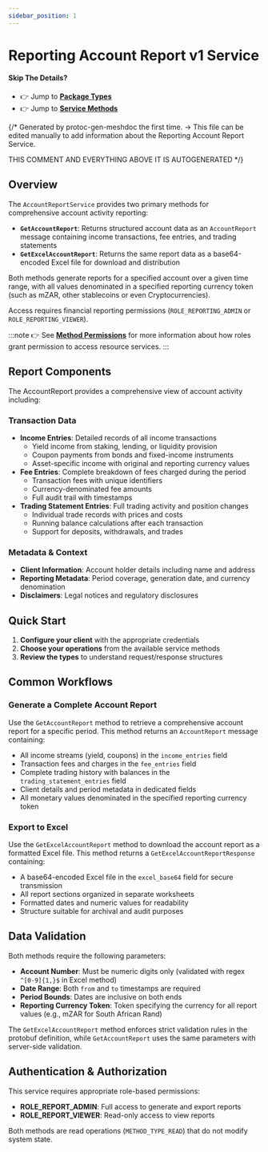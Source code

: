```yaml
---
sidebar_position: 1
---
```


# Reporting Account Report v1 Service

#### Skip The Details?
- 👉 Jump to **[Package Types](/docs/api-reference/reporting/account_report/v1/type)**
- 👉 Jump to **[Service Methods](/docs/api-reference/reporting/account_report/v1/service)**

{/*
Generated by protoc-gen-meshdoc the first time.
-> This file can be edited manually to add information about the Reporting Account Report Service.

THIS COMMENT AND EVERYTHING ABOVE IT IS AUTOGENERATED
*/}

## Overview

The `AccountReportService` provides two primary methods for comprehensive account activity reporting:

- **`GetAccountReport`**: Returns structured account data as an `AccountReport` message containing income transactions, fee entries, and trading statements
- **`GetExcelAccountReport`**: Returns the same report data as a base64-encoded Excel file for download and distribution

Both methods generate reports for a specified account over a given time range, with all values denominated in a specified reporting currency token (such as mZAR, other stablecoins or even Cryptocurrencies).

Access requires financial reporting permissions (`ROLE_REPORTING_ADMIN` or `ROLE_REPORTING_VIEWER`).

:::note
👉 See **[Method Permissions](/docs/architecture/method-permissions)** for more information about how roles grant permission to access resource services.
:::

## Report Components

The AccountReport provides a comprehensive view of account activity including:

### Transaction Data
- **Income Entries**: Detailed records of all income transactions
  - Yield income from staking, lending, or liquidity provision
  - Coupon payments from bonds and fixed-income instruments
  - Asset-specific income with original and reporting currency values
- **Fee Entries**: Complete breakdown of fees charged during the period
  - Transaction fees with unique identifiers
  - Currency-denominated fee amounts
  - Full audit trail with timestamps
- **Trading Statement Entries**: Full trading activity and position changes
  - Individual trade records with prices and costs
  - Running balance calculations after each transaction
  - Support for deposits, withdrawals, and trades

### Metadata & Context
- **Client Information**: Account holder details including name and address
- **Reporting Metadata**: Period coverage, generation date, and currency denomination
- **Disclaimers**: Legal notices and regulatory disclosures

## Quick Start

1. **Configure your client** with the appropriate credentials
2. **Choose your operations** from the available service methods
3. **Review the types** to understand request/response structures

## Common Workflows

### Generate a Complete Account Report
Use the `GetAccountReport` method to retrieve a comprehensive account report for a specific period. This method returns an `AccountReport` message containing:
- All income streams (yield, coupons) in the `income_entries` field
- Transaction fees and charges in the `fee_entries` field
- Complete trading history with balances in the `trading_statement_entries` field
- Client details and period metadata in dedicated fields
- All monetary values denominated in the specified reporting currency token

### Export to Excel
Use the `GetExcelAccountReport` method to download the account report as a formatted Excel file. This method returns a `GetExcelAccountReportResponse` containing:
- A base64-encoded Excel file in the `excel_base64` field for secure transmission
- All report sections organized in separate worksheets
- Formatted dates and numeric values for readability
- Structure suitable for archival and audit purposes

## Data Validation

Both methods require the following parameters:
- **Account Number**: Must be numeric digits only (validated with regex `^[0-9]{1,}$` in Excel method)
- **Date Range**: Both `from` and `to` timestamps are required
- **Period Bounds**: Dates are inclusive on both ends
- **Reporting Currency Token**: Token specifying the currency for all report values (e.g., mZAR for South African Rand)

The `GetExcelAccountReport` method enforces strict validation rules in the protobuf definition, while `GetAccountReport` uses the same parameters with server-side validation.

## Authentication & Authorization

This service requires appropriate role-based permissions:
- **ROLE_REPORT_ADMIN**: Full access to generate and export reports
- **ROLE_REPORT_VIEWER**: Read-only access to view reports

Both methods are read operations (`METHOD_TYPE_READ`) that do not modify system state.